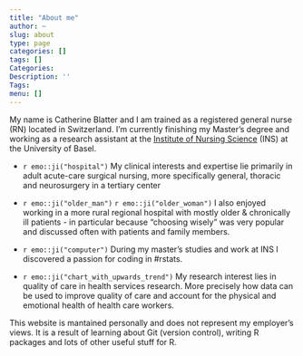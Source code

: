```yaml
---
title: "About me"
author: ~
slug: about
type: page
categories: []
tags: []
Categories:
Description: ''
Tags:
menu: []
---
```


My name is Catherine Blatter and I am trained as a registered general nurse (RN) located in Switzerland. 
I'm currently finishing my Master's degree and working as a research assistant at the [Institute of 
Nursing Science](https://nursing.unibas.ch) (INS) at the University of Basel.  


- `r emo::ji("hospital")` My clinical interests and expertise lie primarily in adult acute-care surgical nursing, more specifically general, thoracic and neurosurgery in a tertiary center

- `r emo::ji("older_man")` `r emo::ji("older_woman")` I also enjoyed working in a more rural 
regional hospital with mostly older & chronically ill patients - in particular because "choosing wisely" was very popular and discussed often with patients and family members.

- `r emo::ji("computer")` During my master's studies and work at INS I discovered a passion for coding in #rstats. 
 
- `r emo::ji("chart_with_upwards_trend")` My research interest lies in quality of care in health services research. More precisely how data can be used to improve quality of care and account for the physical and emotional health of health care workers.
 

This website is mantained personally and does not represent my employer's views. It is a result of learning about Git (version control), writing R packages and lots of other useful stuff for R.
 
 \
 
<!-- **References** -->

<!-- Schwendimann, R., Blatter, C., Dhaini, S., Simon, M., & Ausserhofer, D. (2018). The occurrence,       types, consequences and preventability of in-hospital adverse events – a scoping review. BMC      Health Services Research, 18(1), 521. doi:10.1186/s12913-018-3335-z -->



 
 


